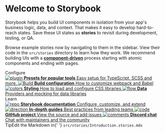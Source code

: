 
<Meta title='Example/Introduction' />

<style>{`
  .subheading {
    --mediumdark: '#999999';
    font-weight: 900;
    font-size: 13px;
    color: #999;
    letter-spacing: 6px;
    line-height: 24px;
    text-transform: uppercase;
    margin-bottom: 12px;
    margin-top: 40px;
  }

  .link-list {
    display: grid;
    grid-template-columns: 1fr;
    grid-template-rows: 1fr 1fr;
    row-gap: 10px;
  }

  @media (min-width: 620px) {
    .link-list {
      row-gap: 20px;
      column-gap: 20px;
      grid-template-columns: 1fr 1fr;
    }
  }

  @media all and (-ms-high-contrast:none) {
  .link-list {
      display: -ms-grid;
      -ms-grid-columns: 1fr 1fr;
      -ms-grid-rows: 1fr 1fr;
    }
  }

  .link-item {
    display: block;
    padding: 20px 30px 20px 15px;
    border: 1px solid #00000010;
    border-radius: 5px;
    transition: background 150ms ease-out, border 150ms ease-out, transform 150ms ease-out;
    color: #333333;
    display: flex;
    align-items: flex-start;
  }

  .link-item:hover {
    border-color: #1EA7FD50;
    transform: translate3d(0, -3px, 0);
    box-shadow: rgba(0, 0, 0, 0.08) 0 3px 10px 0;
  }

  .link-item:active {
    border-color: #1EA7FD;
    transform: translate3d(0, 0, 0);
  }

  .link-item strong {
    font-weight: 700;
    display: block;
    margin-bottom: 2px;
  }
  
  .link-item img {
    height: 40px;
    width: 40px;
    margin-right: 15px;
    flex: none;
  }

  .link-item span {
    font-size: 14px;
    line-height: 20px;
  }

  .tip {
    display: inline-block;
    border-radius: 1em;
    font-size: 11px;
    line-height: 12px;
    font-weight: 700;
    background: #E7FDD8;
    color: #66BF3C;
    padding: 4px 12px;
    margin-right: 10px;
    vertical-align: top;
  }

  .tip-wrapper {
    font-size: 13px;
    line-height: 20px;
    margin-top: 40px;
    margin-bottom: 40px;
  }

  .tip-wrapper code {
    font-size: 12px;
    display: inline-block;
  }

  
`}</style>

# Welcome to Storybook

Storybook helps you build UI components in isolation from your app's business logic, data, and context.
That makes it easy to develop hard-to-reach states. Save these UI states as **stories** to revisit during development, testing, or QA.

Browse example stories now by navigating to them in the sidebar.
View their code in the `src/stories` directory to learn how they work.
We recommend building UIs with a [**component-driven**](https://componentdriven.org) process starting with atomic components and ending with pages.

<div className='subheading'>Configure</div>

<div className='link-list'>
    <a
        className='link-item'
        href='https://storybook.js.org/docs/react/addons/addon-types'
        target='_blank'
    >
        <img src={Plugin} alt='plugin' />
        <span>
            <strong>Presets for popular tools</strong>
            Easy setup for TypeScript, SCSS and more.
        </span>
    </a>
    <a
        className='link-item'
        href='https://storybook.js.org/docs/react/configure/webpack'
        target='_blank'
    >
        <img src={StackAlt} alt='Build' />
        <span>
            <strong>Build configuration</strong>
            How to customize webpack and Babel
        </span>
    </a>
    <a
        className='link-item'
        href='https://storybook.js.org/docs/react/configure/styling-and-css'
        target='_blank'
    >
        <img src={Colors} alt='colors' />
        <span>
            <strong>Styling</strong>
            How to load and configure CSS libraries
        </span>
    </a>
    <a
        className='link-item'
        href='https://storybook.js.org/docs/react/get-started/setup#configure-storybook-for-your-stack'
        target='_blank'
    >
        <img src={Flow} alt='flow' />
        <span>
            <strong>Data</strong>
            Providers and mocking for data libraries
        </span>
    </a>
</div>

<div className='subheading'>Learn</div>

<div className='link-list'>
    <a
        className='link-item'
        href='https://storybook.js.org/docs'
        target='_blank'
    >
        <img src={Repo} alt='repo' />
        <span>
            <strong>Storybook documentation</strong>
            Configure, customize, and extend
        </span>
    </a>
    <a
        className='link-item'
        href='https://storybook.js.org/tutorials/'
        target='_blank'
    >
        <img src={Direction} alt='direction' />
        <span>
            <strong>In-depth guides</strong>
            Best practices from leading teams
        </span>
    </a>
    <a
        className='link-item'
        href='https://github.com/storybookjs/storybook'
        target='_blank'
    >
        <img src={Code} alt='code' />
        <span>
            <strong>GitHub project</strong>
            View the source and add issues
        </span>
    </a>
    <a
        className='link-item'
        href='https://discord.gg/storybook'
        target='_blank'
    >
        <img src={Comments} alt='comments' />
        <span>
            <strong>Discord chat</strong>
            Chat with maintainers and the community
        </span>
    </a>
</div>

<div className='tip-wrapper'>
    <span className='tip'>Tip</span>Edit the Markdown in{' '}
    <code>src/stories/Introduction.stories.mdx</code>
</div>
